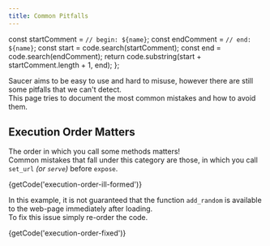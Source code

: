 ```yaml
---
title: Common Pitfalls
---
```



  const startComment = `// begin: ${name}`;
  const endComment = `// end: ${name}`;
  const start = code.search(startComment);
  const end = code.search(endComment);
  return code.substring(start + startComment.length + 1, end);
};

Saucer aims to be easy to use and hard to misuse, however there are still some pitfalls that we can't detect.  
This page tries to document the most common mistakes and how to avoid them.

## Execution Order Matters

The order in which you call some methods matters!  
Common mistakes that fall under this category are those, in which you call `set_url` _(or `serve`)_ before `expose`.

<CodeBlock language="cpp" title="Example of ill-formed program">
  {getCode('execution-order-ill-formed')}
</CodeBlock>

In this example, it is not guaranteed that the function `add_random` is available to the web-page immediately after loading.  
To fix this issue simply re-order the code.

<CodeBlock language="cpp" title="Fixed Example">
  {getCode('execution-order-fixed')}
</CodeBlock>
